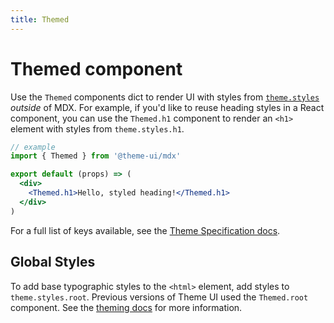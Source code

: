 ```yaml
---
title: Themed
---
```


# Themed component

Use the `Themed` components dict to render UI with styles from
[`theme.styles`](/theming#styles) _outside_ of MDX. For example, if you'd like
to reuse heading styles in a React component, you can use the `Themed.h1`
component to render an `<h1>` element with styles from `theme.styles.h1`.

```jsx
// example
import { Themed } from '@theme-ui/mdx'

export default (props) => (
  <div>
    <Themed.h1>Hello, styled heading!</Themed.h1>
  </div>
)
```

For a full list of keys available, see the
[Theme Specification docs](/theme-spec#styles).

## Global Styles

To add base typographic styles to the `<html>` element, add styles to
`theme.styles.root`. Previous versions of Theme UI used the `Themed.root`
component. See the [theming docs](/theming/#root-styles) for more information.
